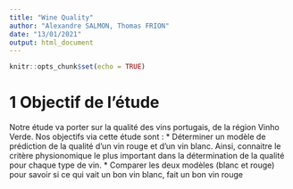 ```yaml
---
title: "Wine Quality"
author: "Alexandre SALMON, Thomas FRION"
date: "13/01/2021"
output: html_document
---
```


```r
knitr::opts_chunk$set(echo = TRUE)
```

# 1 Objectif de l'étude

Notre étude va porter sur la qualité des vins portugais, de la région Vinho Verde. Nos objectifs via cette étude sont : 
* Déterminer un modèle de prédiction de la qualité d'un vin rouge et d'un vin blanc. Ainsi, connaitre le critère physionomique le plus important dans la détermination de la qualité pour chaque type de vin.
* Comparer les deux modèles (blanc et rouge) pour savoir si ce qui vait un bon vin blanc, fait un bon vin rouge